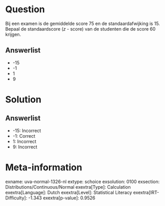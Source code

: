 Question
========

Bij een examen is de gemiddelde score 75 en de standaardafwijking is 15.
Bepaal de standaardscore (*z* - score) van de studenten die de score 60
krijgen.

Answerlist
----------

* -15
* -1
* 1
* 9

Solution
========

Answerlist
----------

* -15: Incorrect
* -1: Correct
* 1: Incorrect
* 9: Incorrect

Meta-information
================
exname: uva-normal-1326-nl
extype: schoice
exsolution: 0100
exsection: Distributions/Continuous/Normal
exextra[Type]: Calculation
exextra[Language]: Dutch
exextra[Level]: Statistical Literacy
exextra[IRT-Difficulty]: -1.343
exextra[p-value]: 0.9526
